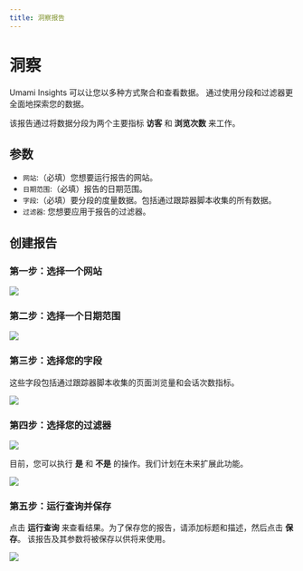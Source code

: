 ```yaml
---
title: 洞察报告
---
```


# 洞察

Umami Insights 可以让您以多种方式聚合和查看数据。
通过使用分段和过滤器更全面地探索您的数据。

该报告通过将数据分段为两个主要指标 **访客** 和 **浏览次数** 来工作。

## 参数

- `网站`:（必填）您想要运行报告的网站。
- `日期范围`:（必填）报告的日期范围。
- `字段`:（必填）要分段的度量数据。包括通过跟踪器脚本收集的所有数据。
- `过滤器`: 您想要应用于报告的过滤器。

## 创建报告

### 第一步：选择一个网站

<img src="/images/v2/insights-website.png" />

### 第二步：选择一个日期范围

<img src="/images/v2/insights-date-range.png" />

### 第三步：选择您的字段

这些字段包括通过跟踪器脚本收集的页面浏览量和会话次数指标。

<img src="/images/v2/insights-fields.png" />

### 第四步：选择您的过滤器

<img src="/images/v2/insights-filter.png" />

目前，您可以执行 **是** 和 **不是** 的操作。我们计划在未来扩展此功能。

<img src="/images/v2/insights-filter-form.png" />

### 第五步：运行查询并保存

点击 **运行查询** 来查看结果。为了保存您的报告，请添加标题和描述，然后点击 **保存**。
该报告及其参数将被保存以供将来使用。

<img src="/images/v2/insights-details.png" />
